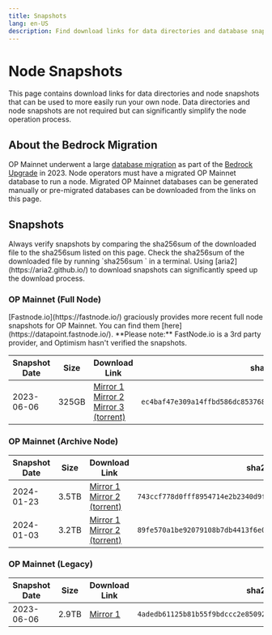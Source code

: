 ```yaml
---
title: Snapshots
lang: en-US
description: Find download links for data directories and database snapshots for running your own node.
---
```



# Node Snapshots

This page contains download links for data directories and node snapshots that can be used to more easily run your own node.
Data directories and node snapshots are not required but can significantly simplify the node operation process.

## About the Bedrock Migration

OP Mainnet underwent a large [database migration](https://web.archive.org/web/20240110231645/https://blog.oplabs.co/reproduce-bedrock-migration/) as part of the [Bedrock Upgrade](https://web.archive.org/web/20230608050602/https://blog.oplabs.co/introducing-optimism-bedrock/) in 2023.
Node operators must have a migrated OP Mainnet database to run a node.
Migrated OP Mainnet databases can be generated manually or pre-migrated databases can be downloaded from the links on this page.

## Snapshots

<Callout>
  Always verify snapshots by comparing the sha256sum of the downloaded file to the sha256sum listed on this page.
  Check the sha256sum of the downloaded file by running `sha256sum <filename>` in a terminal.
</Callout>

<Callout type="info">
  Using [aria2](https://aria2.github.io/) to download snapshots can significantly speed up the download process.
</Callout>

### OP Mainnet (Full Node)

<Callout type="info">
  [Fastnode.io](https://fastnode.io/) graciously provides more recent full node snapshots for OP Mainnet. You can find them [here](https://datapoint.fastnode.io/).
  **Please note:** FastNode.io is a 3rd party provider, and Optimism hasn't verified the snapshots.
</Callout>

| Snapshot Date | Size  | Download Link                                                                                                                                                                                                                                             | sha256sum                                                                                          |
| ------------- | ----- | --------------------------------------------------------------------------------------------------------------------------------------------------------------------------------------------------------------------------------------------------------- | -------------------------------------------------------------------------------------------------- |
| 2023-06-06    | 325GB | [Mirror 1](https://datadirs.optimism.io/mainnet-bedrock.tar.zst) <br /> [Mirror 2](https://op.datadirs.xyz/mainnet-bedrock.tar.zst) <br /> [Mirror 3 (torrent)](magnet:?xt=urn:btih:0eea90fa3da8cd88bfa34c70ccef64f5e643c4c1\&dn=mainnet-bedrock.tar.zst) | <span className="shasum">`ec4baf47e309a14ffbd586dc85376833de640c0f2a8d7355cb8a9e64c38bfcd1`</span> |

### OP Mainnet (Archive Node)

| Snapshot Date | Size  | Download Link                                                                                                                                                    | sha256sum                                                                                          |
| ------------- | ----- | ---------------------------------------------------------------------------------------------------------------------------------------------------------------- | -------------------------------------------------------------------------------------------------- |
| 2024-01-23    | 3.5TB | [Mirror 1](https://datadirs.optimism.io/mainnet-2024-01-23.tar.zst) <br /> [Mirror 2 (torrent)](https://datadirs.optimism.io/mainnet-2024-01-23.tar.zst.torrent) | <span className="shasum">`743ccf778d0fff8954714e2b2340d9f4ffd9be3f43c9dcefad927c2a6b9d05f5`</span> |
| 2024-01-03    | 3.2TB | [Mirror 1](https://datadirs.optimism.io/mainnet-2024-01-03.tar.zst) <br /> [Mirror 2 (torrent)](https://datadirs.optimism.io/mainnet-2024-01-03.tar.zst.torrent) | <span className="shasum">`89fe570a1be92079108b7db4413f6e0be213a791c0d8ff195f890cd92a6f1f7a`</span> |

### OP Mainnet (Legacy)

| Snapshot Date | Size  | Download Link                                                            | sha256sum                                                                                          |
| ------------- | ----- | ------------------------------------------------------------------------ | -------------------------------------------------------------------------------------------------- |
| 2023-06-06    | 2.9TB | [Mirror 1](https://datadirs.optimism.io/mainnet-legacy-archival.tar.zst) | <span className="shasum">`4adedb61125b81b55f9bdccc2e85092050c65ef2253c86e2b79569732b772829`</span> |
